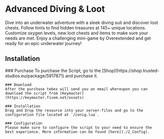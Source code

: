 
# Advanced Diving & Loot

Dive into an underwater adventure with a sleek diving suit and discover loot chests. Follow hints to find hidden treasures at 145+ unique locations. Customize oxygen levels, new loot chests and items to make sure your needs are met. Enjoy a challenging mini-game by Overextended and get ready for an epic underwater journey!

## Installation

<Steps>
    ### Purchase
    To purchase the Script, go to the [Shop](https://shop.trusted-studios.eu/package/5917871) and purchase it. 

    ### Download
    After the purchase tebex will send you an email whereupon you can download the script from [Keymaster](https://keymaster.fivem.net/assets)

    ### Installation
    Drag and Drop the resource into your server-files and go to the configuration file located at `/conig.lua`.

    ### Configuration
    Please make sure to configure the script to your need to ensure the best experience. More information can be found [here](./2_Config).
</Steps>